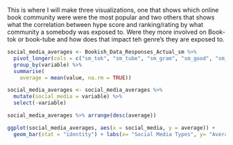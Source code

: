 This is where I will make three visualizations, one that shows which online book community were were the most popular and two others that shows what the correlation between hype score and ranking/rating by what community a somebody was exposed to. Were they more involved on Book-tok or book-tube and how does that impact teh genre's they are exposed to.
```r
social_media_averages <- Bookish_Data_Responses_Actual_sm %>%
  pivot_longer(cols = c("sm_tok", "sm_tube", "sm_gram", "sm_good", "sm_red", "sm_red", "sm_tumb", "sm_oth"), names_to = "variable", values_to = "value") %>%
  group_by(variable) %>%
  summarise(
    average = mean(value, na.rm = TRUE))
```
```r
social_media_averages <- social_media_averages %>%
  mutate(social_media = variable) %>%
  select(-variable)
```

```r
social_media_averages %>% arrange(desc(average))
```


```r
ggplot(social_media_averages, aes(x = social_media, y = average)) + 
  geom_bar(stat = "identity") + labs(x= "Social Media Types", y= "Average on a Scale of 0-1", title = "What Bookish Social Are you a part of?")
```



